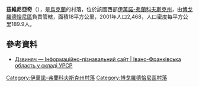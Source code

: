 {{coord|48|44|46|N|24|25|40|E|scale:30000|display=title}}

'''茲維尼亞奇'''（{{lang-uk|Дзвиняч}}），是[[烏克蘭|烏克蘭]]的村落，位於該國西部[[伊萬諾-弗蘭科夫斯克州|伊萬諾-弗蘭科夫斯克州]]，由[[博戈羅德恰尼區|博戈羅德恰尼區]]負責管轄，面積18平方公里，2001年人口2,468，人口密度每平方公里189.9人。

==參考資料==
* [http://imsu-ivano-frankivsk.com/mista-i-sela-ivano-frankivskoi-oblasti/bogorodchanskij-rajon/dzvinjach-.html Дзвиняч — Інформаційно-пізнавальний сайт | Івано-Франківська область у складі УРСР]

{{DEFAULTSORT:Дзвиняч}}
[[Category:伊萬諾-弗蘭科夫斯克州村落|Category:伊萬諾-弗蘭科夫斯克州村落]]
[[Category:博戈羅德恰尼區村落|Category:博戈羅德恰尼區村落]]


{{IvanoFrankivsk-geo-stub}}